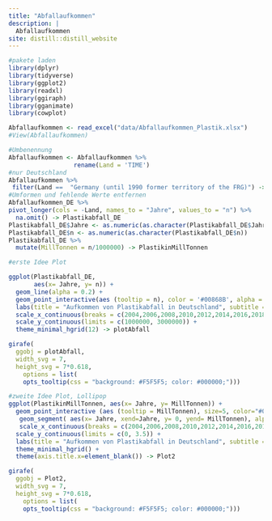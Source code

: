 ```yaml
---
title: "Abfallaufkommen"
description: |
  Abfallaufkommen
site: distill::distill_website
---
```


```r
#pakete laden
library(dplyr)
library(tidyverse)
library(ggplot2)
library(readxl)
library(ggiraph)
library(gganimate)
library(cowplot)
```

```r

Abfallaufkommen <- read_excel("data/Abfallaufkommen_Plastik.xlsx")
#View(Abfallaufkommen)

#Umbenennung
Abfallaufkommen <- Abfallaufkommen %>%
                  rename(Land = 'TIME')
#nur Deutschland
Abfallaufkommen %>%
 filter(Land ==  "Germany (until 1990 former territory of the FRG)") -> Abfallaufkommen_DE
#Umformen und fehlende Werte entfernen
Abfallaufkommen_DE %>%
pivot_longer(cols = -Land, names_to = "Jahre", values_to = "n") %>%
  na.omit() -> Plastikabfall_DE
Plastikabfall_DE$Jahre <- as.numeric(as.character(Plastikabfall_DE$Jahre))  # Convert one variable to numeric
Plastikabfall_DE$n <- as.numeric(as.character(Plastikabfall_DE$n))
Plastikabfall_DE %>%
  mutate(MillTonnen = n/1000000) -> PlastikinMillTonnen

```

```r

#erste Idee Plot

ggplot(Plastikabfall_DE,
       aes(x= Jahre, y= n)) +
  geom_line(alpha = 0.2) +
  geom_point_interactive(aes (tooltip = n), color = '#00868B', alpha = 0.6, size = 4) +
  labs(title = "Aufkommen von Plastikabfall in Deutschland", subtitle = "Plastikabfall von 2004 bis 2018 in Tonnen", y= "Tonnen") +
  scale_x_continuous(breaks = c(2004,2006,2008,2010,2012,2014,2016,2018)) +
  scale_y_continuous(limits = c(1000000, 3000000)) +
  theme_minimal_hgrid(12) -> plotAbfall

girafe(
  ggobj = plotAbfall,
  width_svg = 7,
  height_svg = 7*0.618,
    options = list(
    opts_tooltip(css = "background: #F5F5F5; color: #000000;")))


```

```r

#zweite Idee Plot, Lollipop
ggplot(PlastikinMillTonnen, aes(x= Jahre, y= MillTonnen)) +
  geom_point_interactive (aes (tooltip = MillTonnen), size=5, color="#00868B", alpha = 0.6) +
   geom_segment( aes(x= Jahre, xend=Jahre, y= 0, yend= MillTonnen), alpha =0.2) +
   scale_x_continuous(breaks = c(2004,2006,2008,2010,2012,2014,2016,2018))+
  scale_y_continuous(limits = c(0, 3.5)) +
  labs(title = "Aufkommen von Plastikabfall in Deutschland", subtitle = "Plastikabfall von 2004 bis 2018 in Millionentonnen", y= "Millionentonnen") +
  theme_minimal_hgrid() +
  theme(axis.title.x=element_blank()) -> Plot2

girafe(
  ggobj = Plot2,
  width_svg = 7,
  height_svg = 7*0.618,
    options = list(
    opts_tooltip(css = "background: #F5F5F5; color: #000000;")))

```

